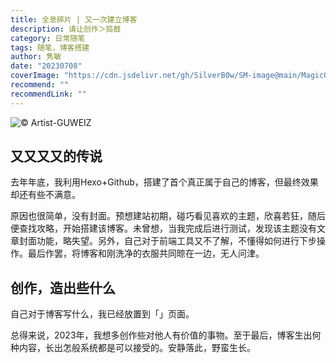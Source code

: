 ```yaml
---
title: 全息碎片 | 又一次建立博客
description: 请让创作＞捣鼓
category: 日常随笔
tags: 随笔，博客搭建
author: 隽敏
date: "20230708"
coverImage: "https://cdn.jsdelivr.net/gh/SilverB0w/SM-image@main/MagicGirl-2.jpg"
recommend: ""
recommendLink: ""
---
```


![© Artist-GUWEIZ](https://cdn.jsdelivr.net/gh/SilverB0w/SM-image@main/MagicGirl-2.jpg)

## 又又又又的传说
去年年底，我利用Hexo+Github，搭建了首个真正属于自己的博客，但最终效果却还有些不满意。

原因也很简单，没有封面。预想建站初期，碰巧看见喜欢的主题，欣喜若狂，随后便查找攻略，开始搭建该博客。未曾想，当我完成后进行测试，发现该主题没有文章封面功能，略失望。另外，自己对于前端工具又不了解，不懂得如何进行下步操作。最后作罢，将博客和刚洗净的衣服共同晾在一边，无人问津。

## 创作，造出些什么
自己对于博客写什么，我已经放置到「」页面。

总得来说，2023年，我想多创作些对他人有价值的事物。至于最后，博客生出何种内容，长出怎般系统都是可以接受的。安静落此，野蛮生长。
